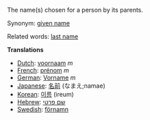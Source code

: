 The name(s) chosen for  a person by its parents.

Synonym: [[given name]]

Related words: [[last name]]

'''Translations'''
*[[Dutch]]: [[voornaam]] ''m''
*[[French]]: [[prénom]] ''m''
*[[German]]: [[Vorname]] ''m''
*[[Japanese]]: [[名前]] (なまえ;namae)
*[[Korean]]: [[이름]] (ireum)
*[[Hebrew]]: [[שם פרטי]]
*[[Swedish]]: [[förnamn]]